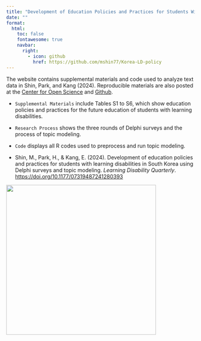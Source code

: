 ---
title: "Development of Education Policies and Practices for Students With Learning Disabilities in South Korea Using Delphi Surveys and Topic Modeling"
date: ""
format:
  html:
    toc: false
    fontawesome: true
    navbar:
      right:
        - icon: github
          href: https://github.com/mshin77/Korea-LD-policy
---

The website contains supplemental materials and code used to analyze text data in Shin, Park, and Kang (2024). Reproducible materials are also posted at the [Center for Open Science](https://doi.org/10.17605/OSF.IO/TMF5A) and [Github](https://github.com/mshin77/Korea-LD-policy).

-   `Supplemental Materials` include Tables S1 to S6, which show education policies and practices for the future education of students with learning disabilities.
-   `Research Process` shows the three rounds of Delphi surveys and the process of topic modeling.
-   `Code` displays all R codes used to preprocess and run topic modeling.

- Shin, M., Park, H., & Kang, E. (2024). Development of education policies and practices for students with learning disabilities in South Korea using Delphi surveys and topic modeling. *Learning Disability Quarterly*. [https://doi.org/10.1177/07319487241280393](https://doi.org/10.1177/07319487241280393)

![](images/main.png){fig-align="center" width="400"}



